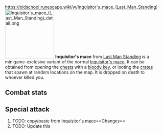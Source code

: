 https://oldschool.runescape.wiki/w/Inquisitor's_mace_(Last_Man_Standing)
{{Infobox Item
|name = Inquisitor's mace
|image = [[File:Inquisitor's mace (Last Man Standing).png]]
|release = [[6 February]] [[2020]]
|update = Last Man Standing Beta and Splashing Restrictions  # TODO: Update this
|members = No
|quest = No
|tradeable = No
|placeholder = No
|equipable = Yes
|stackable = No
|noteable = Yes
|options = Wield, Drop   # TODO: Update this
|examine = A powerful mace once wielded by the turncloak justiciar.
|value = 20
|alchable = No
|weight = 1.814
|id = 27198
}}
[[File:Inquisitor's mace (Last Man Standing) detail.png|160px|left]]
'''Inquisitor's mace''' from [[Last Man Standing]] is a minigame-exclusive variant of the normal [[Inquisitor's mace]]. It can be obtained from opening the [[Chest (Last Man Standing)|chests]] with a [[bloody key]], or looting the [[Crate (Last Man Standing)|crates]] that spawn at random locations on the map. It is dropped on death to whoever killed you.

==Combat stats==
{{Infobox Bonuses
|astab = 52
|aslash = -4
|acrush = 95
|amagic = 0
|arange = 0
|dstab = 0
|dslash = 0
|dcrush = 0
|dmagic = 0
|drange = 0
|str = 89
|rstr = 0
|mdmg = 0
|prayer = 2
|slot = weapon
|speed = 4
|attackrange = 1
|combatstyle = spiked
|image = [[File:Inquisitor's mace equipped male.png|160px]]
|altimage = [[File:Inquisitor's mace equipped female.png|160px]]
}}

{{CombatStyles|spiked|speed=4|attackrange=1}}

==Special attack==
# TODO: copy/paste from [[Inquisitor's mace]]==Changes==
# TODO: Update this
{{Subject changes header}}
{{Subject changes
|date = 4 August 2016
|update = Last Man Standing
|change = The item was made fully available with the release of Last Man Standing.
}}
{{Subject changes footer}}

{{Last Man Standing In-game Items}}